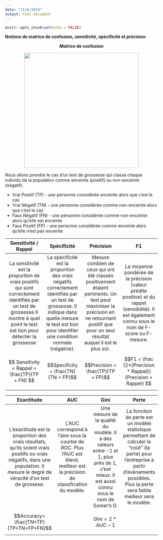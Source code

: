 ---
date: "11/6/2019"
output: html_document
---

```{r setup, include=FALSE}
knitr::opts_chunk$set(echo = FALSE)
```
<p>
</p>
<strong>Notions de matrice de confusion, sensitivité, spécificité et précision</strong>

<center><strong> Matrice de confusion </strong></center>
<p>
</p>

<center>![](www/excm.png){width=10cm}</center>
<p></p>

Nous allons prendre le cas d'un test de grossesse qui classe chaque individu de la population comme enceinte (positif) ou non-enceinte (négatif).

* Vrai Positif (TP) - une personne considérée enceinte alors que c'est le cas
* Vrai Négatif (TN) - une personne considérée comme non-enceinte alors que c'est le cas
* Faux Négatif (FN) - une personne considérée comme non-enceinte alors qu'elle est enceinte
* Faux Positif (FP) - une personne considérée comme enceinte alors qu'elle n'est pas enceinte

| Sensitivité / Rappel | Spécificité | Précision | F1 |
|:-----:|:-----:|:-----:|:-----:|
| La sensitivité est la proportion de vrais positifs qui sont correctement identifiés par un test de grossesse Il montre à quel point le test est bon pour détecter la grossesse |La spécificité est la proportion des vrais négatifs correctement identifiés par un test de grossesse. Il indique dans quelle mesure le test est bon pour identifier une condition normale (négative).    | Mesure combien de ceux qui ont été classés positivement étaient pertinents. Un test peut maximiser la précision en ne retournant positif que pour un seul résultat auquel il est le plus sûr.  | La moyenne pondérée de la précision (valeur prédite positive) et du rappel (sensibilité). Il est également connu sous le nom de F-score ou F-mesure.  |
| $$ Sensitivity = Rappel = \frac{TP}{TP + FN} $$ | $$Specificity = \frac{TN}{TN + FP}$$ | $$Precision = \frac{TP}{TP + FP}$$ | $$F1 = \frac {2*(Precision * Rappel)} {Precision + Rappel} $$ |


| Exactitude | AUC | Gini | Perte |
|:-----:|:-----:|:-----:|:-----:|
| L'exactitude est la proportion des vrais résultats, qu'ils soient vrais positifs ou vrais négatifs, dans une population. Il mesure le degré de véracité d'un test de grossese.  | L'AUC correspond à l'aire sous la courbe de ROC. Plus l'AUC  est élevé, meilleur est la précision de classification du modèle. | Une mesure de la qualité du modèle. Il a des valeurs entre -1 et 1, plus près de 1, c'est mieux. Il est aussi connu sous le nom de Somer's D. | La fonction de perte est un modèle statistique permettant de calculer le "coût" (la perte) pour l'entreprise à partir d'évènements possibles. Plus la perte sera faible meilleur sera le modèle. |
| $$Accuracy= \frac{TN+TP}{TP+TN+FP+FN}$$ |  | $$ Gini = 2 * AUC -1$$ | |


